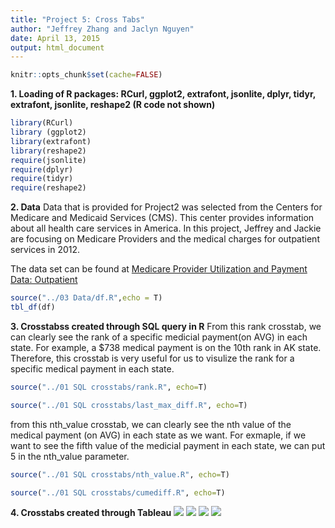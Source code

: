 ```yaml
---
title: "Project 5: Cross Tabs"
author: "Jeffrey Zhang and Jaclyn Nguyen"
date: April 13, 2015
output: html_document
---
```


```r
knitr::opts_chunk$set(cache=FALSE)
```

__1. Loading of R packages: RCurl, ggplot2, extrafont, jsonlite, dplyr, tidyr, extrafont, jsonlite, reshape2 (R code not shown)__

```r
library(RCurl)
library (ggplot2)
library(extrafont)
library(reshape2)
require(jsonlite)
require(dplyr)
require(tidyr)
require(reshape2)
```
__2. Data__
Data that is provided for Project2 was selected from the Centers for Medicare and Medicaid Services (CMS). This center provides information about all health care services in America. In this project, Jeffrey and Jackie are focusing on Medicare Providers and the medical charges for outpatient services in 2012. 

The data set can be found at [Medicare Provider Utilization and Payment Data: Outpatient](http://www.cms.gov/Research-Statistics-Data-and-Systems/Statistics-Trends-and-Reports/Medicare-Provider-Charge-Data/Outpatient.html)

```r
source("../03 Data/df.R",echo = T)
tbl_df(df)
```
__3. Crosstabss created through SQL query in R__
From this rank crosstab, we can clearly see the rank of a specific medicial payment(on AVG) in each state. For example, a $738 medical payment is on the 10th rank in AK state. Therefore, this crosstab is very useful for us to visulize the rank for a specific medical payment in each state.

```r
source("../01 SQL crosstabs/rank.R", echo=T)
```


```r
source("../01 SQL crosstabs/last_max_diff.R", echo=T)
```

from this nth_value crosstab, we can clearly see the nth value of the medical payment (on AVG) in each state as we want. For exmaple, if we want to see the fifth value of the medicial payment in each state, we can put 5 in the nth_value parameter. 

```r
source("../01 SQL crosstabs/nth_value.R", echo=T)
```

```r
source("../01 SQL crosstabs/cumediff.R", echo=T)
```
__4. Crosstabs created through Tableau__
![](./rank1.jpg)
![](./diff1.jpg)
![](./nth_value_1st.jpg)
![](./Cume_dist.jpg)


```r
```

